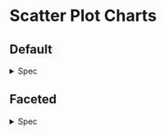 
<Meta title="Charts/Examples/Scatter Plot Charts" />

# Scatter Plot Charts

## Default

<Canvas of={ScatterPlot.Default} />

<details>
    <summary>Spec</summary>
    ```javascript
        let spec = $derived({
		x: { insetLeft: 100, domain: [30, 65] },
		y: { domain: [7, 23] },
		color: {
			legend: true,
			range: [
				currentTheme.color.data.primary,
				currentTheme.color.data.secondary,
				currentTheme.color.data.tertiary
			]
		},
		marks: [
			Plot.gridX(),
			Plot.gridY(),
			Plot.axisX({ label: 'bill_length_mm', labelArrow: true }),
			Plot.axisY({ label: 'bill_depth_mm', labelArrow: true }),
			Plot.dot(penguins, {
				x: 'bill_length',
				y: 'bill_depth',
				fill: 'species',
				tip: true
			})
		]
	});
    ```
</details>

## Faceted

<Canvas of={FacetedScatterPlot.Faceted} />

<details>
    <summary>Spec</summary>
    ```javascript
        let spec = $derived({
		fy: true, // set fy to true or object to ensure defaultSizeFacet is applied
		marginTop: 60,
		marginRight: 120,
		x: { insetLeft: 50, insetRight: 20, domain: [30, 65] }, // adjust xscale inset to feel good with grid lines
		y: { domain: [7, 24] },
		color: {
			legend: true,
			range: [
				currentTheme.color.data.primary,
				currentTheme.color.data.secondary,
				currentTheme.color.data.tertiary
			]
		},
		marks: [
			Plot.gridX(),
			Plot.gridY(),
			Plot.axisX({ label: 'bill_length_mm', labelArrow: true }),
			Plot.axisY({ label: 'bill_depth_mm', labelArrow: true }),
			Plot.dot(penguins, {
				x: 'bill_length',
				y: 'bill_depth',
				fx: 'sex',
				fy: 'island',
				fill: 'species',
				tip: { ...defaultTip } // apply default styling
			})
		]
	});
    ```
</details>
